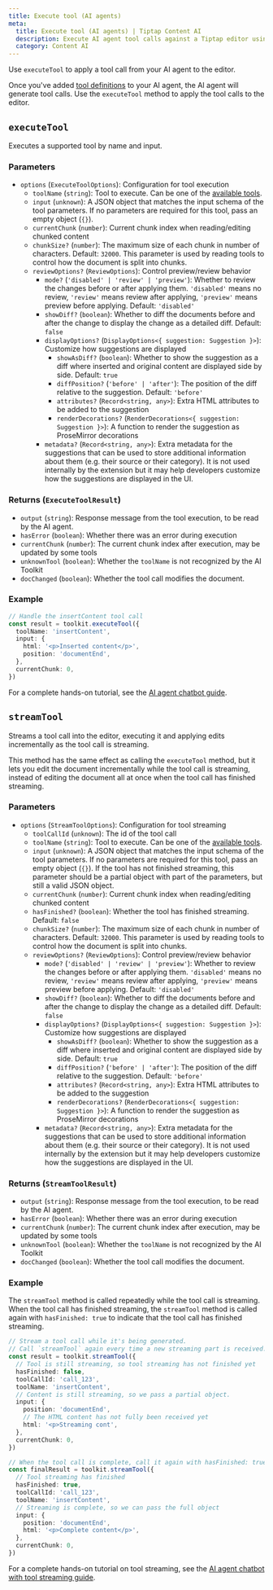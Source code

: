 ```yaml
---
title: Execute tool (AI agents)
meta:
  title: Execute tool (AI agents) | Tiptap Content AI
  description: Execute AI agent tool calls against a Tiptap editor using the AI Toolkit.
  category: Content AI
---
```


Use `executeTool` to apply a tool call from your AI agent to the editor.

Once you've added [tool definitions](/content-ai/capabilities/ai-toolkit/tools/ai-sdk) to your AI agent, the AI agent will generate tool calls. Use the `executeTool` method to apply the tool calls to the editor.

## `executeTool`

Executes a supported tool by name and input.

### Parameters

- `options` (`ExecuteToolOptions`): Configuration for tool execution
  - `toolName` (`string`): Tool to execute. Can be one of the [available tools](/content-ai/capabilities/ai-toolkit/tools/available-tools).
  - `input` (`unknown`): A JSON object that matches the input schema of the tool parameters. If no parameters are required for this tool, pass an empty object (`{}`).
  - `currentChunk` (`number`): Current chunk index when reading/editing chunked content
  - `chunkSize?` (`number`): The maximum size of each chunk in number of characters. Default: `32000`. This parameter is used by reading tools to control how the document is split into chunks.
  - `reviewOptions?` (`ReviewOptions`): Control preview/review behavior
    - `mode?` (`'disabled' | 'review' | 'preview'`): Whether to review the changes before or after applying them. `'disabled'` means no review, `'review'` means review after applying, `'preview'` means preview before applying. Default: `'disabled'`
    - `showDiff?` (`boolean`): Whether to diff the documents before and after the change to display the change as a detailed diff. Default: `false`
    - `displayOptions?` (`DisplayOptions<{ suggestion: Suggestion }>`): Customize how suggestions are displayed
      - `showAsDiff?` (`boolean`): Whether to show the suggestion as a diff where inserted and original content are displayed side by side. Default: `true`
      - `diffPosition?` (`'before' | 'after'`): The position of the diff relative to the suggestion. Default: `'before'`
      - `attributes?` (`Record<string, any>`): Extra HTML attributes to be added to the suggestion
      - `renderDecorations?` (`RenderDecorations<{ suggestion: Suggestion }>`): A function to render the suggestion as ProseMirror decorations
    - `metadata?` (`Record<string, any>`): Extra metadata for the suggestions that can be used to store additional information about them (e.g. their source or their category). It is not used internally by the extension but it may help developers customize how the suggestions are displayed in the UI.

### Returns (`ExecuteToolResult`)

- `output` (`string`): Response message from the tool execution, to be read by the AI agent.
- `hasError` (`boolean`): Whether there was an error during execution
- `currentChunk` (`number`): The current chunk index after execution, may be updated by some tools
- `unknownTool` (`boolean`): Whether the `toolName` is not recognized by the AI Toolkit
- `docChanged` (`boolean`): Whether the tool call modifies the document.

### Example

```ts
// Handle the insertContent tool call
const result = toolkit.executeTool({
  toolName: 'insertContent',
  input: {
    html: '<p>Inserted content</p>',
    position: 'documentEnd',
  },
  currentChunk: 0,
})
```

For a complete hands-on tutorial, see the [AI agent chatbot guide](/content-ai/capabilities/ai-toolkit/guides/ai-agent-chatbot).

## `streamTool`

Streams a tool call into the editor, executing it and applying edits incrementally as the tool call is streaming.

This method has the same effect as calling the `executeTool` method, but it lets you edit the document incrementally while the tool call is streaming, instead of editing the document all at once when the tool call has finished streaming.

### Parameters

- `options` (`StreamToolOptions`): Configuration for tool streaming
  - `toolCallId` (`unknown`): The id of the tool call
  - `toolName` (`string`): Tool to execute. Can be one of the [available tools](/content-ai/capabilities/ai-toolkit/tools/available-tools).
  - `input` (`unknown`): A JSON object that matches the input schema of the tool parameters. If no parameters are required for this tool, pass an empty object (`{}`). If the tool has not finished streaming, this parameter should be a partial object with part of the parameters, but still a valid JSON object.
  - `currentChunk` (`number`): Current chunk index when reading/editing chunked content
  - `hasFinished?` (`boolean`): Whether the tool has finished streaming. Default: `false`
  - `chunkSize?` (`number`): The maximum size of each chunk in number of characters. Default: `32000`. This parameter is used by reading tools to control how the document is split into chunks.
  - `reviewOptions?` (`ReviewOptions`): Control preview/review behavior
    - `mode?` (`'disabled' | 'review' | 'preview'`): Whether to review the changes before or after applying them. `'disabled'` means no review, `'review'` means review after applying, `'preview'` means preview before applying. Default: `'disabled'`
    - `showDiff?` (`boolean`): Whether to diff the documents before and after the change to display the change as a detailed diff. Default: `false`
    - `displayOptions?` (`DisplayOptions<{ suggestion: Suggestion }>`): Customize how suggestions are displayed
      - `showAsDiff?` (`boolean`): Whether to show the suggestion as a diff where inserted and original content are displayed side by side. Default: `true`
      - `diffPosition?` (`'before' | 'after'`): The position of the diff relative to the suggestion. Default: `'before'`
      - `attributes?` (`Record<string, any>`): Extra HTML attributes to be added to the suggestion
      - `renderDecorations?` (`RenderDecorations<{ suggestion: Suggestion }>`): A function to render the suggestion as ProseMirror decorations
    - `metadata?` (`Record<string, any>`): Extra metadata for the suggestions that can be used to store additional information about them (e.g. their source or their category). It is not used internally by the extension but it may help developers customize how the suggestions are displayed in the UI.

### Returns (`StreamToolResult`)

- `output` (`string`): Response message from the tool execution, to be read by the AI agent.
- `hasError` (`boolean`): Whether there was an error during execution
- `currentChunk` (`number`): The current chunk index after execution, may be updated by some tools
- `unknownTool` (`boolean`): Whether the `toolName` is not recognized by the AI Toolkit
- `docChanged` (`boolean`): Whether the tool call modifies the document.

### Example

The `streamTool` method is called repeatedly while the tool call is streaming. When the tool call has finished streaming, the `streamTool` method is called again with `hasFinished: true` to indicate that the tool call has finished streaming.

```ts
// Stream a tool call while it's being generated.
// Call `streamTool` again every time a new streaming part is received.
const result = toolkit.streamTool({
  // Tool is still streaming, so tool streaming has not finished yet
  hasFinished: false,
  toolCallId: 'call_123',
  toolName: 'insertContent',
  // Content is still streaming, so we pass a partial object.
  input: {
    position: 'documentEnd',
    // The HTML content has not fully been received yet
    html: '<p>Streaming cont',
  },
  currentChunk: 0,
})

// When the tool call is complete, call it again with hasFinished: true
const finalResult = toolkit.streamTool({
  // Tool streaming has finished
  hasFinished: true,
  toolCallId: 'call_123',
  toolName: 'insertContent',
  // Streaming is complete, so we can pass the full object
  input: {
    position: 'documentEnd',
    html: '<p>Complete content</p>',
  },
  currentChunk: 0,
})
```

For a complete hands-on tutorial on tool streaming, see the [AI agent chatbot with tool streaming guide](/content-ai/capabilities/ai-toolkit/guides/tool-streaming).
